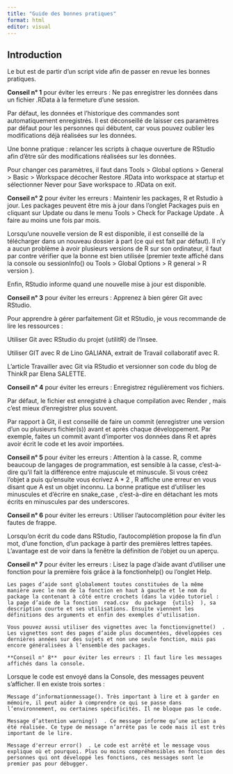 ```yaml
---
title: "Guide des bonnes pratiques"
format: html
editor: visual
---
```


## Introduction

Le but est de partir d'un script vide afin de passer en revue les bonnes pratiques.

**Conseil n° 1** pour éviter les erreurs : Ne pas enregistrer les données dans un fichier .RData à la fermeture d’une session.

Par défaut, les données et l’historique des commandes sont automatiquement enregistrés. Il est déconseillé de laisser ces paramètres par défaut pour les personnes qui débutent, car vous pouvez oublier les modifications déjà réalisées sur les données.

Une bonne pratique : relancer les scripts à chaque ouverture de RStudio afin d’être sûr des modifications réalisées sur les données.

Pour changer ces paramètres, il faut dans Tools \> Global options \> General \> Basic \> Workspace décocher Restore .RData into workspace at startup et sélectionner Never pour Save workspace to .RData on exit.

**Conseil n° 2** pour éviter les erreurs : Maintenir les packages, R et Rstudio à jour. Les packages peuvent être mis à jour dans l’onglet Packages puis en cliquant sur Update ou dans le menu Tools \> Check for Package Update . À faire au moins une fois par mois.

Lorsqu’une nouvelle version de R est disponible, il est conseillé de la télécharger dans un nouveau dossier à part (ce qui est fait par défaut). Il n’y a aucun problème à avoir plusieurs versions de R sur son ordinateur, il faut par contre vérifier que la bonne est bien utilisée (premier texte affiché dans la console ou sessionInfo() ou Tools \> Global Options \> R general \> R version ).

Enfin, RStudio informe quand une nouvelle mise à jour est disponible.

**Conseil n° 3** pour éviter les erreurs : Apprenez à bien gérer Git avec RStudio.

Pour apprendre à gérer parfaitement Git et RStudio, je vous recommande de lire les ressources :

Utiliser Git avec RStudio du projet {utilitR} de l'Insee.

Utiliser GIT avec R de Lino GALIANA, extrait de Travail collaboratif avec R.

L’article Travailler avec Git via RStudio et versionner son code du blog de ThinkR par Elena SALETTE.

**Conseil n° 4** pour éviter les erreurs : Enregistrez régulièrement vos fichiers.

Par défaut, le fichier est enregistré à chaque compilation avec Render , mais c’est mieux d’enregistrer plus souvent.

Par rapport à Git, il est conseillé de faire un commit (enregistrer une version d’un ou plusieurs fichier(s)) avant et après chaque développement. Par exemple, faites un commit avant d'importer vos données dans R et après avoir écrit le code et les avoir importées.

**Conseil n° 5** pour éviter les erreurs : Attention à la casse. R, comme beaucoup de langages de programmation, est sensible à la casse, c’est-à-dire qu’il fait la différence entre majuscule et minuscule. Si vous créez l’objet a puis qu'ensuite vous écrivez A \* 2 , R affiche une erreur en vous disant que A est un objet inconnu. La bonne pratique est d’utiliser les minuscules et d’écrire en snake_case , c’est-à-dire en détachant les mots écrits en minuscules par des underscores.

**Conseil n° 6** pour éviter les erreurs : Utiliser l’autocomplétion pour éviter les fautes de frappe.

Lorsqu’on écrit du code dans RStudio, l’autocomplétion propose la fin d’un mot, d’une fonction, d’un package à partir des premières lettres tapées. L’avantage est de voir dans la fenêtre la définition de l’objet ou un aperçu.

**Conseil n° 7** pour éviter les erreurs : Lisez la page d’aide avant d’utiliser une fonction pour la première fois grâce à la fonctionhelp() ou l’onglet Help.

```         
Les pages d’aide sont globalement toutes constituées de la même manière avec le nom de la fonction en haut à gauche et le nom du package la contenant à côté entre crochets (dans la vidéo tutoriel : la page d’aide de la fonction  read.csv  du package  {utils}  ), sa description courte et ses utilisations. Ensuite viennent les définitions des arguments et enfin des exemples d’utilisation.

Vous pouvez aussi utiliser des vignettes avec la fonctionvignette()  . Les vignettes sont des pages d’aide plus documentées, développées ces dernières années sur des sujets et non une seule fonction, mais pas encore généralisées à l’ensemble des packages.

**Conseil n° 8**  pour éviter les erreurs : Il faut lire les messages affichés dans la console.
```

Lorsque le code est envoyé dans la Console, des messages peuvent s’afficher. Il en existe trois sortes :

```         
Message d’informationmessage(). Très important à lire et à garder en mémoire, il peut aider à comprendre ce qui se passe dans l’environnement, ou certaines spécificités. Il ne bloque pas le code.

Message d’attention warning()  . Ce message informe qu’une action a été réalisée. Ce type de message n’arrête pas le code mais il est très important de le lire.

Message d'erreur error()  . Le code est arrêté et le message vous explique où et pourquoi. Plus ou moins compréhensibles en fonction des personnes qui ont développé les fonctions, ces messages sont le premier pas pour débugger.
```
